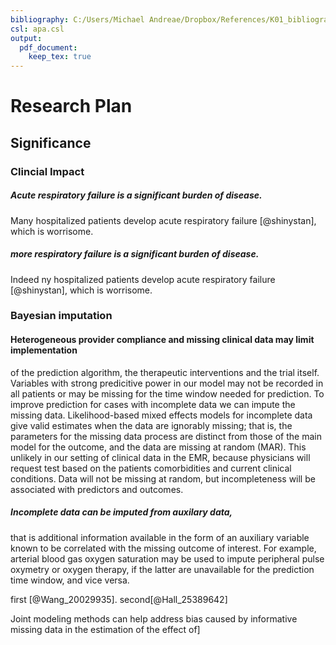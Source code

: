 ```yaml
---
bibliography: C:/Users/Michael Andreae/Dropbox/References/K01_bibliography_7Feb15.bib
csl: apa.csl
output:
  pdf_document:
    keep_tex: true
---
```


# Research Plan
## Significance
### Clincial Impact
##### Acute respiratory failure is a significant burden of disease.
Many hospitalized patients develop acute respiratory failure [@shinystan], which is worrisome.

##### more  respiratory failure is a significant burden of disease.
Indeed ny hospitalized patients develop acute respiratory failure [@shinystan], which is worrisome.

### Bayesian imputation
#### Heterogeneous provider compliance and missing clinical data may limit implementation
of the prediction algorithm, the therapeutic interventions and the trial itself. Variables with strong predicitive power in our model may not be recorded in all patients or may be missing for the time window needed for prediction. To improve prediction for cases with incomplete data we can impute the missing data. Likelihood-based mixed effects models for incomplete data give valid estimates when the data are ignorably missing; that is, the parameters for the missing data process are distinct from those of the main model for the outcome, and the data are missing at random (MAR). This unlikely in our setting of clinical data in the EMR, because physicians will request test based on the patients comorbidities and current clinical conditions. Data will not be missing at random, but incompleteness will be associated with predictors and outcomes.

##### Incomplete data can be imputed from auxilary data, 
that is additional information available in the form of an auxiliary variable known to be correlated with the missing outcome of interest. For example, arterial blood gas oxygen saturation may be used to impute peripheral pulse oxymetry or oxygen therapy, if the latter are unavailable for the prediction time window, and vice versa.

 first [@Wang_20029935].
 second[@Hall_25389642]
 
 Joint modeling methods can help address
bias caused by informative missing data in the estimation of the effect of]